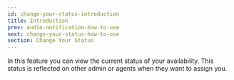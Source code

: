 ```yaml
---
id: change-your-status-introduction
title: Introduction
prev: audio-notification-how-to-use
next: change-your-status-how-to-use
section: Change Your Status
---
```


In this feature you can view the current status of your availability. This status is reflected on other admin or agents when they want to assign you.
